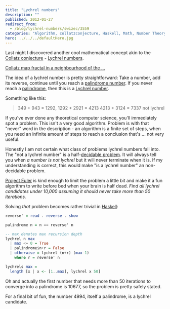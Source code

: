 ```yaml
---
title: "Lychrel numbers"
description: ""
published: 2012-01-27
redirect_from:
  - /blog/lychrel-numbers/swizec/3559
categories: "Algorithm, collatzconjecture, Haskell, Math, Number Theory, Palindrome, Project Euler, Uncategorized"
hero: ../../../defaultHero.jpg
---
```


Last night I discovered another cool mathematical concept akin to the [Collatz conjecture](http://en.wikipedia.org/wiki/Collatz_conjecture) - [Lychrel numbers](http://en.wikipedia.org/wiki/Lychrel_numbers).

[Collatz map fractal in a neighbourhood of the ...](https://swizec.com/wp-content/uploads/2012/01/300px-CollatzFractal4.png)

The idea of a lychrel number is pretty straightforward: Take a number, add its reverse, continue until you reach a [palindrome number](http://en.wikipedia.org/wiki/Palindromic_number). If you never reach a [palindrome](http://en.wikipedia.org/wiki/Palindrome), then this is a [Lychrel number](http://en.wikipedia.org/wiki/Lychrel_number).

Something like this:

> 349 + 943 = 1292, 1292 + 2921 = 4213 4213 + 3124 = 7337 not lychrel

If you've ever done any theoretical computer science, you'll immediately spot a problem. This isn't a very good algorithm. Problem is with that "never" word in the description - an algorithm is a finite set of steps, when you need an infinite amount of steps to reach a conclusion that's ... not very useful.

Honestly I am not certain what class of problems lychrel numbers fall into. The "not a lychrel number" is a half-[decidable problem](http://en.wikipedia.org/wiki/Decision_problem). It will always tell you when _a number is not lychrel_ but it will never terminate when it is. If my understanding is correct, this would make "is a lychrel number" an non-decidable problem.

[Project Euler](http://projecteuler.net/) is kind enough to limit the problem a little bit and make it a fun algorithm to write before bed when your brain is half dead. _Find all lychrel candidates under 10,000 assuming it should never take more than 50 iterations._

Solving _that_ problem becomes rather trivial in [Haskell](http://haskell.org):

```haskell
reverse' = read . reverse . show

palindrome n = n == reverse' n

-- max denotes max recursion depth
lychrel n max
  | max <= 0 = True
  | palindrome$n+r = False
  | otherwise = lychrel (n+r) (max-1)
    where r = reverse' n

lychrels max =
  length [x | x <- [1..max], lychrel x 50]
```

Oh and actually the first number that needs more than 50 iterations to converge into a palindrome is 10677, so the problem is pretty safely stated.

For a final bit of fun, the number 4994, itself a palindrome, is a lychrel candidate.